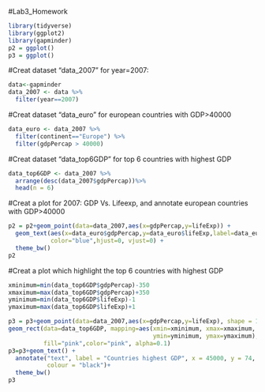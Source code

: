 #Lab3_Homework
```{r}
library(tidyverse)
library(ggplot2)
library(gapminder)
p2 = ggplot()
p3 = ggplot()
```
#Creat dataset "data_2007" for year=2007:
```{r}
data<-gapminder
data_2007 <- data %>%
  filter(year==2007)
```
#Creat dataset "data_euro" for european countries with GDP>40000
```{r}
data_euro <- data_2007 %>% 
  filter(continent=="Europe") %>% 
  filter(gdpPercap > 40000)
```
#Creat dataset "data_top6GDP" for top 6 countries with highest GDP
```{r}
data_top6GDP <- data_2007 %>% 
  arrange(desc(data_2007$gdpPercap))%>%
  head(n = 6)
```
#Creat a plot for 2007: GDP Vs. Lifeexp, and annotate european countries with GDP>40000
```{r}
p2 = p2+geom_point(data=data_2007,aes(x=gdpPercap,y=lifeExp)) +
  geom_text(aes(x=data_euro$gdpPercap,y=data_euro$lifeExp,label=data_euro$country),
            color="blue",hjust=0, vjust=0) +
  theme_bw()
p2
```
#Creat a plot which highlight the top 6 countries with highest GDP
```{r}
xminimum=min(data_top6GDP$gdpPercap)-350
xmaximum=max(data_top6GDP$gdpPercap)+350
yminimum=min(data_top6GDP$lifeExp)-1
ymaximum=max(data_top6GDP$lifeExp)+1

p3 = p3+geom_point(data=data_2007,aes(x=gdpPercap,y=lifeExp), shape = 1) +
geom_rect(data=data_top6GDP, mapping=aes(xmin=xminimum, xmax=xmaximum, 
                                         ymin=yminimum, ymax=ymaximum), 
          fill="pink",color="pink", alpha=0.1)
p3=p3+geom_text() +
  annotate("text", label = "Countries highest GDP", x = 45000, y = 74, size = 3,
           colour = "black")+
  theme_bw()
p3
```


